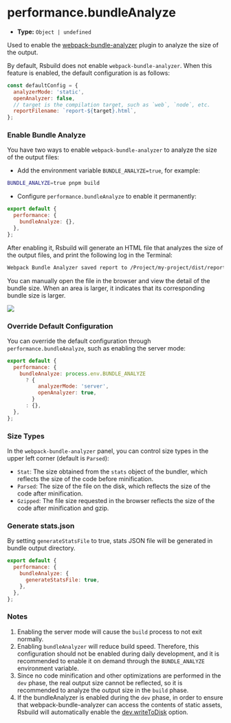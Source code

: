 # performance.bundleAnalyze

- **Type:** `Object | undefined`

Used to enable the [webpack-bundle-analyzer](https://github.com/webpack-contrib/webpack-bundle-analyzer) plugin to analyze the size of the output.

By default, Rsbuild does not enable `webpack-bundle-analyzer`. When this feature is enabled, the default configuration is as follows:

```js
const defaultConfig = {
  analyzerMode: 'static',
  openAnalyzer: false,
  // target is the compilation target, such as `web`, `node`, etc.
  reportFilename: `report-${target}.html`,
};
```

### Enable Bundle Analyze

You have two ways to enable `webpack-bundle-analyzer` to analyze the size of the output files:

- Add the environment variable `BUNDLE_ANALYZE=true`, for example:

```bash
BUNDLE_ANALYZE=true pnpm build
```

- Configure `performance.bundleAnalyze` to enable it permanently:

```js
export default {
  performance: {
    bundleAnalyze: {},
  },
};
```

After enabling it, Rsbuild will generate an HTML file that analyzes the size of the output files, and print the following log in the Terminal:

```bash
Webpack Bundle Analyzer saved report to /Project/my-project/dist/report-web.html
```

You can manually open the file in the browser and view the detail of the bundle size. When an area is larger, it indicates that its corresponding bundle size is larger.

![](https://lf3-static.bytednsdoc.com/obj/eden-cn/aphqeh7uhohpquloj/modern-js/mwa-build-analyze-8784f762c1ab0cb20935829d5f912c4c.png)

### Override Default Configuration

You can override the default configuration through `performance.bundleAnalyze`, such as enabling the server mode:

```js
export default {
  performance: {
    bundleAnalyze: process.env.BUNDLE_ANALYZE
      ? {
          analyzerMode: 'server',
          openAnalyzer: true,
        }
      : {},
  },
};
```

### Size Types

In the `webpack-bundle-analyzer` panel, you can control size types in the upper left corner (default is `Parsed`):

- `Stat`: The size obtained from the `stats` object of the bundler, which reflects the size of the code before minification.
- `Parsed`: The size of the file on the disk, which reflects the size of the code after minification.
- `Gzipped`: The file size requested in the browser reflects the size of the code after minification and gzip.

### Generate stats.json

By setting `generateStatsFile` to true, stats JSON file will be generated in bundle output directory.

```js
export default {
  performance: {
    bundleAnalyze: {
      generateStatsFile: true,
    },
  },
};
```

### Notes

1. Enabling the server mode will cause the `build` process to not exit normally.
2. Enabling `bundleAnalyzer` will reduce build speed. Therefore, this configuration should not be enabled during daily development, and it is recommended to enable it on demand through the `BUNDLE_ANALYZE` environment variable.
3. Since no code minification and other optimizations are performed in the `dev` phase, the real output size cannot be reflected, so it is recommended to analyze the output size in the `build` phase.
4. If the bundleAnalyzer is enabled during the `dev` phase, in order to ensure that webpack-bundle-analyzer can access the contents of static assets, Rsbuild will automatically enable the [dev.writeToDisk](/config/dev/write-to-disk) option.
